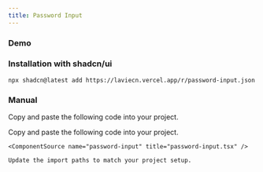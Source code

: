 ```yaml
---
title: Password Input
---
```


### Demo

<ComponentTabs name="password-input-demo" />

### Installation with shadcn/ui

```package-install
npx shadcn@latest add https://laviecn.vercel.app/r/password-input.json
```

### Manual

Copy and paste the following code into your project.

<Steps>
  <Step>
    Copy and paste the following code into your project.

    <ComponentSource name="password-input" title="password-input.tsx" />

  </Step>
  <Step>

    Update the import paths to match your project setup.

  </Step>
</Steps>
